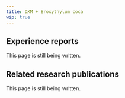 ---
title: DXM + Eroxythylum coca
wip: true
---

## Experience reports

This page is still being written.

## Related research publications

This page is still being written.

